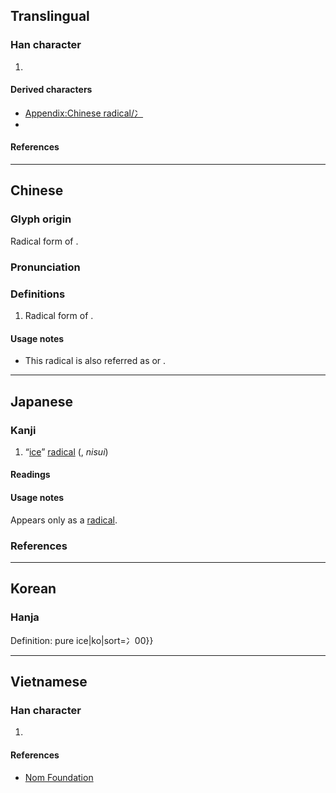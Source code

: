 {{also|氷|氵|ソ|ン|疒|仌}}
{{character info}}
{{character info|⼎}}
==Translingual==
{{stroke order|type=animate}}

===Han character===
{{Han char|rn=15|rad=冫|as=00|sn=2|four=3010.0|canj=IM|ids=⿱丶㇀}}
# {{mul-kangxi radical-def}}

====Derived characters====
* [[Appendix:Chinese radical/冫]]
* {{l|mul|[[丬]], [[次]], [[𪟅]], [[飡]], [[馮]], [[𧩏]], [[𩇝]], [[𩇟]], [[𣱖]], [[𧗠]], [[氺]], [[疒]], [[兆]], [[习]], [[㭍]], [[𫝓]], [[㞑]], [[弱]], [[率]]}}

====References====
{{Han ref|kx=0131.150|dkj=01607|dj=0294.110|hdz=10295.010|uh=51AB}}

----

==Chinese==
{{zh-forms}}

===Glyph origin===
{{Han etym}}
Radical form of {{l|zh|仌}}.

===Pronunciation===
{{zh-pron
|m=bīng
|c=bing1
|h=pfs=pên
|mn=peng
|w=
|mc=y
|oc=y
|ma=|ma2=
|cat=
}}

===Definitions===
{{zh-hanzi}}

# Radical form of {{l|zh|仌}}.

====Usage notes====
* This radical is also referred as {{zh-l|兩點水}} or {{zh-l|冰字旁}}.

----

==Japanese==

===Kanji===
{{ja-kanji|grade=r|rs=冫00}}

# “[[ice]]” [[radical]] ({{ja-l|二水}}, ''nisui'')

====Readings====
{{ja-readings
|goon=ひょう<ひよう
|kanon=ひょう<ひよう
|kun=こおり-<こほり-, にすい-<にすゐ-
}}

====Usage notes====
Appears only as a [[radical]].

===References===
{{ja-kref
|jis=5152
|ku=4950
|shift=9971
|euc=D1D2
|freq=''radical''
|nelson=''not listed''
|newnelson=409
|halpern=1923
|kld=''not listed''
|heisig=''not listed''
|tuttle=2b0.1
}}

----

==Korean==

===Hanja===
{{ko-hanja|얼음|빙}}

Definition: pure ice|ko|sort=冫00}}

----

==Vietnamese==

===Han character===
{{vi-readings|reading=[[băng]]|rs=冫00}}

# {{rfdef|vi|sort=冫00}}

====References====
* [http://nomfoundation.org/common/nom_details.php?codepoint=51ab Nom Foundation]